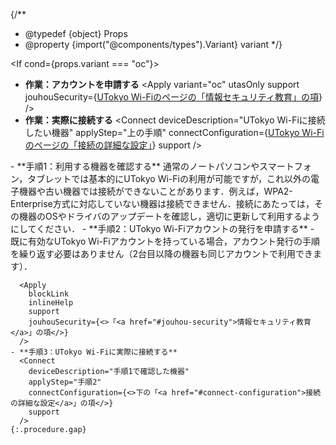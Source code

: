 
{/**
  * @typedef {object} Props
  * @property {import("@components/types").Variant} variant
  */}

<If cond={props.variant === "oc"}>
  - **作業：アカウントを申請する**
    <Apply
      variant="oc"
      utasOnly
      support
      jouhouSecurity={<a href="/utokyo_wifi/#jouhou-security">UTokyo Wi-Fiのページの「情報セキュリティ教育」の項</a>}
    />
  - **作業：実際に接続する**
    <Connect
      deviceDescription="UTokyo Wi-Fiに接続したい機器"
      applyStep="上の手順"
      connectConfiguration={<a href="/utokyo_wifi/#connect-configuration">UTokyo Wi-Fiのページの「接続の詳細な設定」</a>}
      support
    />

  <Fragment slot="else">
    - **手順1：利用する機器を確認する**  
      通常のノートパソコンやスマートフォン，タブレットでは基本的にUTokyo Wi-Fiの利用が可能ですが，これ以外の電子機器や古い機器では接続ができないことがあります．例えば，WPA2-Enterprise方式に対応していない機器は接続できません．接続にあたっては，その機器のOSやドライバのアップデートを確認し，適切に更新して利用するようにしてください．
    - **手順2：UTokyo Wi-Fiアカウントの発行を申請する**
      - 既に有効なUTokyo Wi-Fiアカウントを持っている場合，アカウント発行の手順を繰り返す必要はありません（2台目以降の機器も同じアカウントで利用できます）．

      <Apply
        blockLink
        inlineHelp
        support
        jouhouSecurity={<>「<a href="#jouhou-security">情報セキュリティ教育</a>」の項</>}
      />
    - **手順3：UTokyo Wi-Fiに実際に接続する**
      <Connect
        deviceDescription="手順1で確認した機器"
        applyStep="手順2"
        connectConfiguration={<>下の「<a href="#connect-configuration">接続の詳細な設定</a>」の項</>}
        support
      />
    {:.procedure.gap}
  </Fragment>
</If>
